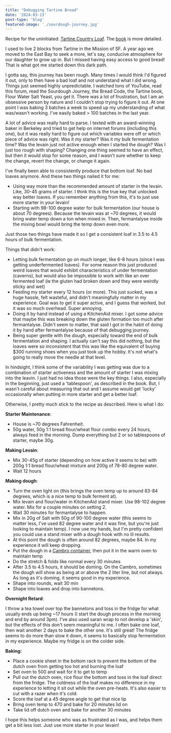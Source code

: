 ```yaml
---
title: "Debugging Tartine Bread"
date: '2024-03-13'
post-type: 'blog'
featured-image: './sourdough-journey.jpg'
---
```


Recipe for the uninitiated: [Tartine Country Loaf](https://tartinebakery.com/stories/country-bread). The [book](https://a.co/d/1o5HBrA) is more detailed. 

I used to live 2 blocks from Tartine in the Mission of SF. A year ago we moved to the East Bay to seek a more, let's say, conducive atmosphere for our daughter to grow up in. But I missed having easy access to good bread! That is what got me started down this dark path.

I gotta say, this journey has been rough. Many times I would think I'd figured it out, only to then have a bad loaf and not understand what I did wrong. Things just seemed highly unpredictable. I watched tons of YouTube, read this forum, read the Sourdough Journey, the Bread Code, the Tartine book, Flour Water Salt Yeast, you get it. There was a lot of frustration, but I am an obsessive person by nature and I couldn't stop trying to figure it out. At one point I was baking 3 batches a week to speed up my understanding of what was/wasn't working. I've easily baked > 100 batches in the last year.

A lot of advice was really hard to parse. I texted with an award-winning baker in Berkeley and tried to get help on internet forums (including this one), but it was really hard to figure out which variables were off or which piece of advice was right. Was it my starter? Was it my bulk fermentation time? Was the levain just not active enough when I started the dough? Was I just too rough with shaping? Changing one thing seemed to have an effect, but then it would stop for some reason, and I wasn't sure whether to keep the change, revert the change, or change it again.

I've finally been able to consistently produce that bottom loaf. No bad loaves anymore. And these two things nailed it for me:

* Using way more than the recommended amount of starter in the levain. Like, 30-45 grams of starter. I think this is the true key that unlocked way better loaves. If you remember anything from this, it's to just use more starter in your levain!
* Starting with 98-100 degree water for bulk fermentation (our house is about 70 degrees). Because the levain was at \~70 degrees, it would bring water temp down a ton when mixed in. Then, fermantalyse inside the mixing bowl would bring the temp down even more.

Just those two things have made it so I get a consistent loaf in 3.5 to 4.5 hours of bulk fermentation.

Things that didn't work:

* Letting bulk fermentation go on much longer, like 6-8 hours (since I was getting underfermented loaves). For some reason this just produced weird loaves that would exhibit characteristics of under fermentation (caverns), but would also be impossible to work with like an over fermented loaf (ie the gluten had broken down and they were weirdly sticky and wet)
* Feeding my starter every 12 hours (or more). This just sucked, was a huge hassle, felt wasteful, and didn't meaningfully matter in my experience. Goal was to get it super active, and I guess that worked, but it was so much overhead. Super annoying.
* Doing it by hand instead of using a KitchenAid mixer. I got some advice that maybe this was breaking down the gluten formation too much after fermantalyse. Didn't seem to matter, that said I got in the habit of doing it by hand after fermantalyse because of that debugging journey.
* Being super gentle with the dough, especially toward the end of bulk fermentation and shaping. I actually can't say this did nothing, but the loaves were so inconsistent that this was like the equivalent of buying $300 running shoes when you just took up the hobby. It's not what's going to really move the needle at that level.

In hindsight, I think some of the variability I was getting was due to a combination of starter activeness and the amount of starter I was mixing into the leavin. I just had no idea those were the key things. I also, especially in the beginning, just used a 'tablespoon', as described in the book. But, I wasn't careful about measuring that out and I assume would get 'lucky' occasionally when putting in more starter and get a better loaf.

Otherwise, I pretty much stick to the recipe as described. Here is what I do:

**Starter Maintenance**:

* House is \~70 degrees Fahrenheit.
* 50g water, 50g 1:1 bread flour/wheat flour combo every 24 hours, always feed in the morning. Dump everything but 2 or so tablespoons of starter, maybe 30g.

**Making Levain**:

* Mix 30-45g of starter (depending on how active it seems to be) with 200g 1:1 bread flour/wheat mixture and 200g of 78-80 degree water.
* Wait 12 hours

**Making dough**:

* Turn the oven light on (this brings the oven temp up to around 83-84 degrees, which is a nice temp to bulk ferment at).
* Mix levain and flour/water in KitchenAid stand mixer. Use 98-102 degree water. Mix for a couple minutes on setting 2.
* Wait 30 minutes for fermantalyse to happen.
* Mix in 20g of Salt with 50g of 90-100 degree water (this seems to matter less, I've used 82 degree water and it was fine, but you're just looking to maintain temp). I now use my hands, but I'm pretty confident you could use a stand mixer with a dough hook with no ill results.
* At this point the dough is often around 82 degrees, maybe 84. In my experience it will keep dropping.
* Put the dough in a [Cambro container](https://www.amazon.com/gp/product/B07FXW61K1/ref=ppx_yo_dt_b_search_asin_title?ie=UTF8&psc=1), then put it in the warm oven to maintain temp
* Do the stretch & folds like normal every 30 minutes
* After 3.5 to 4.5 hours, it should be doming. On the Cambro, sometimes the dough will show as being at or above the 2 liter line, but not always. As long as it's doming, it seems good in my experience.
* Shape into rounds, wait 30 min
* Shape into loaves and drop into bannetons.

**Overnight Retard**:

I throw a tea towel over top the bannetons and toss in the fridge for what usually ends up being \~17 hours (I start the dough process in the morning and end by around 3pm). I've also used saran wrap to not develop a 'skin', but the effects of this don't seem meaningful to me. I often bake one loaf, then wait another 2 days to bake the other one. It's still great! The fridge seems to do more than slow it down, it seems to basically stop fermentation in my experience. Maybe my fridge is on the colder side.

**Baking:**

* Place a cookie sheet in the bottom rack to prevent the bottom of the dutch oven from getting too hot and burning the loaf
* Set oven to 500 and wait for it to get to temp
* Pull out the dutch oven, rice flour the bottom and toss in the loaf direct from the fridge. The coldness of the loaf makes no difference in my experience to letting it sit out while the oven pre-heats. It's also easier to cut with a razer when it's cold.
* Score the loaf at a 45 degree angle to get that nice lip
* Bring oven temp to 470 and bake for 20 minutes lid on
* Take lid off dutch oven and bake for another 30 minutes

I hope this helps someone who was as frustrated as I was, and helps them get a bit less lost. Just use more starter in your levain!